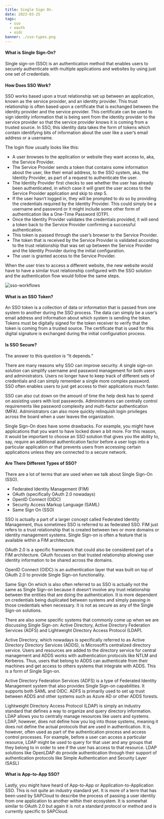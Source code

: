 ```yaml
---
title: Single Sign On.
date: 2023-03-25
tags:
  - sso
  - oauth
  - oidc
banner: ./sso-types.png
---
```


#### What is Single Sign-On?

Single sign-on (SSO) is an authentication method that enables users to securely authenticate with multiple applications and websites by using just one set of credentials.

#### How Does SSO Work?

SSO works based upon a trust relationship set up between an application, known as the service provider, and an identity provider. This trust relationship is often based upon a certificate that is exchanged between the identity provider and the service provider. This certificate can be used to sign identity information that is being sent from the identity provider to the service provider so that the service provider knows it is coming from a trusted source. In SSO, this identity data takes the form of tokens which contain identifying bits of information about the user like a user’s email address or a username.

The login flow usually looks like this:

- A user browses to the application or website they want access to, aka, the Service Provider.
- The Service Provider sends a token that contains some information about the user, like their email address, to the SSO system, aka, the Identity Provider, as part of a request to authenticate the user.
- The Identity Provider first checks to see whether the user has already been authenticated, in which case it will grant the user access to the Service Provider application and skip to step 5.
- If the user hasn’t logged in, they will be prompted to do so by providing the credentials required by the Identity Provider. This could simply be a username and password or it might include some other form of authentication like a One-Time Password (OTP).
- Once the Identity Provider validates the credentials provided, it will send a token back to the Service Provider confirming a successful authentication.
- This token is passed through the user’s browser to the Service Provider.
- The token that is received by the Service Provider is validated according to the trust relationship that was set up between the Service Provider and the Identity Provider during the initial configuration.
- The user is granted access to the Service Provider.

When the user tries to access a different website, the new website would have to have a similar trust relationship configured with the SSO solution and the authentication flow would follow the same steps.

![sso-workflows](./sso-workflow.png)

#### What is an SSO Token?

An SSO token is a collection of data or information that is passed from one system to another during the SSO process. The data can simply be a user’s email address and information about which system is sending the token. Tokens must be digitally signed for the token receiver to verify that the token is coming from a trusted source. The certificate that is used for this digital signature is exchanged during the initial configuration process.

#### Is SSO Secure?

The answer to this question is “It depends.”

There are many reasons why SSO can improve security. A single sign-on solution can simplify username and password management for both users and administrators. Users no longer have to keep track of different sets of credentials and can simply remember a single more complex password. SSO often enables users to just get access to their applications much faster.

SSO can also cut down on the amount of time the help desk has to spend on assisting users with lost passwords. Administrators can centrally control requirements like password complexity and multi-factor authentication (MFA). Administrators can also more quickly relinquish login privileges across the board when a user leaves the organization.

Single Sign-On does have some drawbacks. For example, you might have applications that you want to have locked down a bit more. For this reason, it would be important to choose an SSO solution that gives you the ability to, say, require an additional authentication factor before a user logs into a particular application or that prevents users from accessing certain applications unless they are connected to a secure network.


#### Are There Different Types of SSO?
There are a lot of terms that are used when we talk about Single Sign-On (SSO).

- Federated Identity Management (FIM)
- OAuth (specifically OAuth 2.0 nowadays)
- OpenID Connect (OIDC)
- Security Access Markup Language (SAML)
- Same Sign On (SSO)

SSO is actually a part of a larger concept called Federated Identity Management, thus sometimes SSO is referred to as federated SSO. FIM just refers to a trust relationship that is created between two or more domains or identity management systems. Single Sign-on is often a feature that is available within a FIM architecture.

OAuth 2.0 is a specific framework that could also be considered part of a FIM architecture. OAuth focuses on that trusted relationship allowing user identity information to be shared across the domains.

OpenID Connect (OIDC) is an authentication layer that was built on top of OAuth 2.0 to provide Single Sign-on functionality.

Same Sign On which is also often referred to as SSO is actually not the same as Single Sign-on because it doesn’t involve any trust relationship between the entities that are doing the authentication. It is more dependent on credentials being duplicated between systems and simply passing in those credentials when necessary. It is not as secure as any of the Single Sign-on solutions.

There are also some specific systems that commonly come up when we are discussing Single Sign-on: Active Directory, Active Directory Federation Services (ADFS) and Lightweight Directory Access Protocol (LDAP).

Active Directory, which nowadays is specifically referred to as Active Directory Directory Services (ADDS), is Microsoft’s centralized directory service. Users and resources are added to the directory service for central management and ADDS works with authentication protocols like NTLM and Kerberos. Thus, users that belong to ADDS can authenticate from their machines and get access to others systems that integrate with ADDS. This is a form of Single Sign-on.

Active Directory Federation Services (ADFS) is a type of Federated Identity Management system that also provides Single Sign-on capabilities. It supports both SAML and OIDC. ADFS is primarily used to set up trust between ADDS and other systems such as Azure AD or other ADDS forests.

Lightweight Directory Access Protocol (LDAP) is simply an industry standard that defines a way to organize and query directory information. LDAP allows you to centrally manage resources like users and systems. LDAP, however, does not define how you log into those systems, meaning it does not define the actual protocols that are used in authentication. It is, however, often used as part of the authentication process and access control processes. For example, before a user can access a particular resource, LDAP might be used to query for that user and any groups that they belong to in order to see if the user has access to that resource. LDAP solutions like OpenLDAP do provide authentication through their support of authentication protocols like Simple Authentication and Security Layer (SASL)

#### What is App-to-App SSO?

Lastly, you might have heard of App-to-App or Application-to-Application SSO. This is not quite an industry standard yet. It is more of a term that has been used by SAPCloud to describe the process of passing a user identity from one application to another within their ecosystem. It is somewhat similar to OAuth 2.0 but again it is not a standard protocol or method and is currently specific to SAPCloud.
